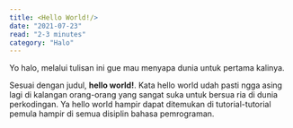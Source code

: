 ```yaml
---
title: <Hello World!/>
date: "2021-07-23"
read: "2-3 minutes"
category: "Halo"
---
```



Yo halo, melalui tulisan ini gue mau menyapa dunia untuk pertama kalinya.


Sesuai dengan judul, **hello world!**. Kata hello world udah pasti ngga asing lagi di kalangan orang-orang yang sangat suka untuk bersua ria di dunia perkodingan. Ya hello world hampir dapat ditemukan di tutorial-tutorial pemula hampir di semua disiplin bahasa pemrograman.